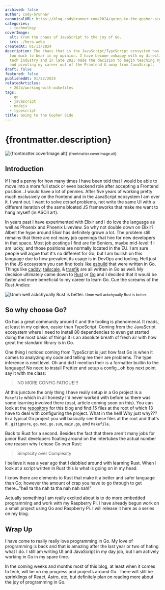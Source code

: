 ```yaml
---
archived: false
author: cody-brunner
canonicalURL: https://blog.codybrunner.com/2024/going-to-the-gopher-side
categories:
  - technology
coverImage:
  alt: From the chaos of JavaScript to the joy of Go.
  src: ./hero.webp
createdAt: 01/13/2024
description: The chaos that is the JavaScript/TypeScript ecosystem has become
  too much to bear in my opinion. I have become unhappy with my direction in the
  tech industry and in late 2023 made the decision to begin teaching myself Go
  and pivoting my career out of the Frontend & away from JavaScript.
draft: false
featured: false
publishedAt: 01/22/2024
relatedArticles:
  - 2024/working-with-makefiles
tags:
  - go
  - javascript
  - nodejs
  - typescript
title: Going to the Gopher Side
---
```



# {frontmatter.description}

<div class='flex flex-col items-center gap-2'>
	<Image
		alt={frontmatter.coverImage.alt}
		class='object-cover'
		fetchpriority='high'
		height={400}
		quality={100}
		src={heroImage}
		width={800}
	/>
	<small>{frontmatter.coverImage.alt}</small>
</div>

## Introduction

If I had a penny for how many times I have been told that I would be able to move into a more full stack or even backend role after accepting a Frontend position...I would have a lot of pennies. After five years of working pretty much exclusively on the frontend and in the JavaScript ecosystem I am over it. I want out. I want to solve _actual_ problems, not write the same UI with a different iteration of the same bloated JS frameworks that make me want to hang myself (in ASCII art).

In years past I have experimented with Elixir and I do love the language as well as Phoenix and Phoenix Liveview. So why not double down on Elixir? Albeit the hype around Elixir has definitely grown a lot. The problem still remains that there are not many job openings that hire for new developers in that space. Most job postings I find are for Seniors, maybe mid-level if I am lucky, and those positions are normally located in the EU. I am sure people will argue that it's no different for Go, but I am bullish on this language due to how prevalent its usage is in DevOps and tooling. Hell just in the JS ecosystem you can find tools like [esbuild](https://esbuild.github.io/) that were written in Go. Things like [caddy](https://caddyserver.com/), [tailscale](https://tailscale.com/), & [traefik](https://traefik.io/) are all written in Go as well. My decision ultimately came down to [Rust](https://www.rust-lang.org) or [Go](https://go.dev) and I decided that it would be faster and more beneficial to my career to learn Go. Cue the screams of the Rust Andies:

<div class='flex flex-col items-center gap-2'>
	<Image
	alt='Umm well ackchyually Rust is better.'
	class='object-cover'
	fetchpriority='low'
	height={300}
	quality={100}
	src={image1}
	width={300}
/>
	<small>Umm well ackchyually Rust is better.</small>
</div>

## So why choose Go?

Go has a great community around it and the tooling is phenomenal. It reads, at least in my opinion, easier than TypeScript. Coming from the JavaScript ecosystem where I need to install 80 dependencies to even get started doing the most basic of things it is an absolute breath of fresh air with how great the standard library is in Go.

One thing I noticed coming from TypeScript is just how fast Go is when it comes to analyzing my code and telling me their are problems. The type inference is next level. Oh and did I mention their is a formatter builtin to the language! No need to install Prettier and setup a config...oh boy next point say it with me class:

> NO MORE CONFIG FATIGUE!!!

At this juncture the only thing I have really setup in a Go project is a `Makefile` which in all honesty I'd never worked with before so there was some learning involved there (psst, article coming soon on this). You can look at the [repository](https://github.com/rockchalkwushock/blog.codybrunner.com) for this blog and find 15 files at the root of which 13 have to deal with configuring the project. What in the hell! Why just why??? In a typical Go project you will basically see these files at the root and that's it `.gitignore`, `go.mod`, `go.sum`, `main.go`, and `Makefile`.

Back to Rust for a second. Besides the fact that there aren't many jobs for junior Rust developers floating around on the intertubes the actual number one reason why I chose Go over Rust:

> Simplicity over Complexity

I believe it was a year ago that I dabbled around with learning Rust. When I look at a script written in Rust this is what is going on in my head:

<Giphy giphyId="4JVTF9zR9BicshFAb7" />

I know there are elements to Rust that make it a better and safer language than Go; however the amount of crap you have to go through to get there..."hell ta tha nah ta tha nah nah nah!"

Actually something I am really excited about is to do more embedded programming and work with my Raspberry Pi. I have already begun work on a small project using Go and Raspberry Pi. I will release it here as a series on my blog.

## Wrap Up

I have come to really really love programming in Go. My love of programming is back and that is amazing after the last year or two of hating what I do. I still am writing UI and JavaScript in my day job, but I am actively working in Go in my spare time.

In the coming weeks and months most of this blog, at least when it comes to tech, will be on my progress and projects around Go. There will still be sprinklings of React, Astro, etc, but definitely plan on reading more about the joy of programming in Go.

<Signature />
